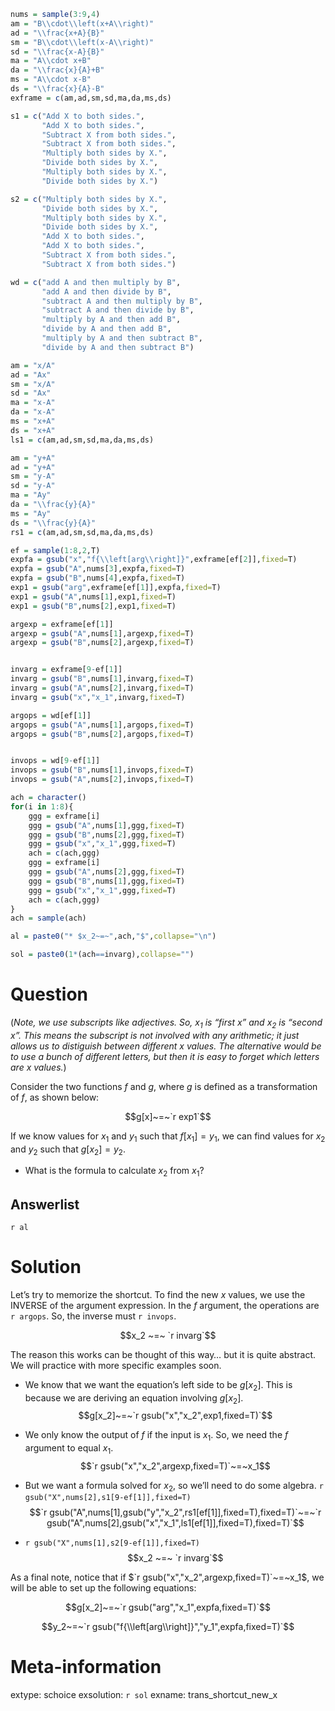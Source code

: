 ```r
nums = sample(3:9,4)
am = "B\\cdot\\left(x+A\\right)"
ad = "\\frac{x+A}{B}"
sm = "B\\cdot\\left(x-A\\right)"
sd = "\\frac{x-A}{B}"
ma = "A\\cdot x+B"
da = "\\frac{x}{A}+B"
ms = "A\\cdot x-B"
ds = "\\frac{x}{A}-B"
exframe = c(am,ad,sm,sd,ma,da,ms,ds)

s1 = c("Add X to both sides.",
       "Add X to both sides.",
       "Subtract X from both sides.",
       "Subtract X from both sides.",
       "Multiply both sides by X.",
       "Divide both sides by X.",
       "Multiply both sides by X.",
       "Divide both sides by X.")

s2 = c("Multiply both sides by X.",
       "Divide both sides by X.",
       "Multiply both sides by X.",
       "Divide both sides by X.",
       "Add X to both sides.",
       "Add X to both sides.",
       "Subtract X from both sides.",
       "Subtract X from both sides.")

wd = c("add A and then multiply by B",
       "add A and then divide by B",
       "subtract A and then multiply by B",
       "subtract A and then divide by B",
       "multiply by A and then add B",
       "divide by A and then add B",
       "multiply by A and then subtract B",
       "divide by A and then subtract B")

am = "x/A"
ad = "Ax"
sm = "x/A"
sd = "Ax"
ma = "x-A"
da = "x-A"
ms = "x+A"
ds = "x+A"
ls1 = c(am,ad,sm,sd,ma,da,ms,ds)

am = "y+A"
ad = "y+A"
sm = "y-A"
sd = "y-A"
ma = "Ay"
da = "\\frac{y}{A}"
ms = "Ay"
ds = "\\frac{y}{A}"
rs1 = c(am,ad,sm,sd,ma,da,ms,ds)

ef = sample(1:8,2,T)
expfa = gsub("x","f{\\left[arg\\right]}",exframe[ef[2]],fixed=T)
expfa = gsub("A",nums[3],expfa,fixed=T)
expfa = gsub("B",nums[4],expfa,fixed=T)
exp1 = gsub("arg",exframe[ef[1]],expfa,fixed=T)
exp1 = gsub("A",nums[1],exp1,fixed=T)
exp1 = gsub("B",nums[2],exp1,fixed=T)

argexp = exframe[ef[1]]
argexp = gsub("A",nums[1],argexp,fixed=T)
argexp = gsub("B",nums[2],argexp,fixed=T)


invarg = exframe[9-ef[1]]
invarg = gsub("B",nums[1],invarg,fixed=T)
invarg = gsub("A",nums[2],invarg,fixed=T)
invarg = gsub("x","x_1",invarg,fixed=T)

argops = wd[ef[1]]
argops = gsub("A",nums[1],argops,fixed=T)
argops = gsub("B",nums[2],argops,fixed=T)


invops = wd[9-ef[1]]
invops = gsub("B",nums[1],invops,fixed=T)
invops = gsub("A",nums[2],invops,fixed=T)

ach = character()
for(i in 1:8){
    ggg = exframe[i]
    ggg = gsub("A",nums[1],ggg,fixed=T)
    ggg = gsub("B",nums[2],ggg,fixed=T)
    ggg = gsub("x","x_1",ggg,fixed=T)
    ach = c(ach,ggg)
    ggg = exframe[i]
    ggg = gsub("A",nums[2],ggg,fixed=T)
    ggg = gsub("B",nums[1],ggg,fixed=T)
    ggg = gsub("x","x_1",ggg,fixed=T)
    ach = c(ach,ggg)
}
ach = sample(ach)

al = paste0("* $x_2~=~",ach,"$",collapse="\n")

sol = paste0(1*(ach==invarg),collapse="")

```

Question
========

(*Note, we use subscripts like adjectives. So, $x_1$ is "first $x$" and $x_2$ is "second $x$". This means the subscript is not involved with any arithmetic; it just allows us to distiguish between different $x$ values. The alternative would be to use a bunch of different letters, but then it is easy to forget which letters are $x$ values.*)

Consider the two functions $f$ and $g$, where $g$ is defined as a transformation of $f$, as shown below:

$$g[x]~=~`r exp1`$$

If we know values for $x_1$ and $y_1$ such that $f[x_1]=y_1$, we can find values for $x_2$ and $y_2$ such that $g[x_2]=y_2$. 

* What is the formula to calculate $x_2$ from $x_1$?

Answerlist
--------

`r al`


Solution
========

Let's try to memorize the shortcut. To find the new $x$ values, we use the INVERSE of the argument expression. In the $f$ argument, the operations are `r argops`. So, the inverse must `r invops`.

$$x_2 ~=~ `r invarg`$$

The reason this works can be thought of this way... but it is quite abstract. We will practice with more specific examples soon. 

* We know that we want the equation's left side to be $g[x_2]$. This is because we are deriving an equation involving $g[x_2]$.
$$g[x_2]~=~`r gsub("x","x_2",exp1,fixed=T)`$$

* We only know the output of $f$ if the input is $x_1$. So, we need the $f$ argument to equal $x_1$.
$$`r gsub("x","x_2",argexp,fixed=T)`~=~x_1$$
* But we want a formula solved for $x_2$, so we'll need to do some algebra. `r gsub("X",nums[2],s1[9-ef[1]],fixed=T)`
$$`r gsub("A",nums[1],gsub("y","x_2",rs1[ef[1]],fixed=T),fixed=T)`~=~`r gsub("A",nums[2],gsub("x","x_1",ls1[ef[1]],fixed=T),fixed=T)`$$
* `r gsub("X",nums[1],s2[9-ef[1]],fixed=T)`
$$x_2 ~=~ `r invarg`$$

As a final note, notice that if $`r gsub("x","x_2",argexp,fixed=T)`~=~x_1$, we will be able to set up the following equations:


$$g[x_2]~=~`r gsub("arg","x_1",expfa,fixed=T)`$$


$$y_2~=~`r gsub("f{\\left[arg\\right]}","y_1",expfa,fixed=T)`$$



Meta-information
============
extype: schoice
exsolution: `r sol`
exname: trans_shortcut_new_x